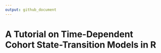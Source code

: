 ```yaml
---
output: github_document
---
```


<!-- README.md is generated from README.Rmd. Please edit that file -->
# A Tutorial on Time-Dependent Cohort State-Transition Models in R